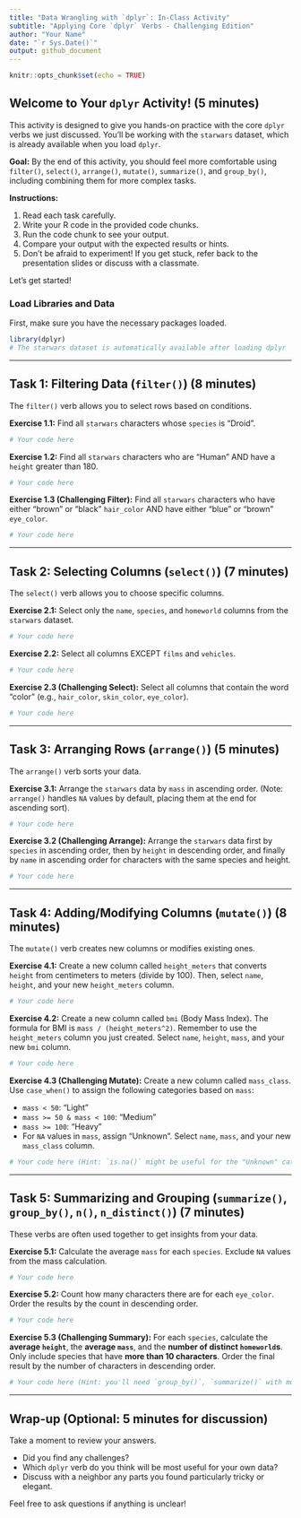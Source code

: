 ```yaml
---
title: "Data Wrangling with `dplyr`: In-Class Activity"
subtitle: "Applying Core `dplyr` Verbs - Challenging Edition"
author: "Your Name"
date: "`r Sys.Date()`"
output: github_document
---
```


```r
knitr::opts_chunk$set(echo = TRUE)
```

## Welcome to Your `dplyr` Activity! (5 minutes)

This activity is designed to give you hands-on practice with the core `dplyr` verbs we just discussed. You'll be working with the `starwars` dataset, which is already available when you load `dplyr`.

**Goal:** By the end of this activity, you should feel more comfortable using `filter()`, `select()`, `arrange()`, `mutate()`, `summarize()`, and `group_by()`, including combining them for more complex tasks.

**Instructions:**

1.  Read each task carefully.
2.  Write your R code in the provided code chunks.
3.  Run the code chunk to see your output.
4.  Compare your output with the expected results or hints.
5.  Don't be afraid to experiment! If you get stuck, refer back to the presentation slides or discuss with a classmate.

Let's get started!

### Load Libraries and Data

First, make sure you have the necessary packages loaded.

```r
library(dplyr)
# The starwars dataset is automatically available after loading dplyr
```

---

## Task 1: Filtering Data (`filter()`) (8 minutes)

The `filter()` verb allows you to select rows based on conditions.

**Exercise 1.1:** Find all `starwars` characters whose `species` is "Droid".

```r
# Your code here
```

**Exercise 1.2:** Find all `starwars` characters who are "Human" AND have a `height` greater than 180.

```r
# Your code here
```

**Exercise 1.3 (Challenging Filter):** Find all `starwars` characters who have either "brown" or "black" `hair_color` AND have either "blue" or "brown" `eye_color`.

```r
# Your code here
```

---

## Task 2: Selecting Columns (`select()`) (7 minutes)

The `select()` verb allows you to choose specific columns.

**Exercise 2.1:** Select only the `name`, `species`, and `homeworld` columns from the `starwars` dataset.

```r
# Your code here
```

**Exercise 2.2:** Select all columns EXCEPT `films` and `vehicles`.

```r
# Your code here
```

**Exercise 2.3 (Challenging Select):** Select all columns that contain the word "color" (e.g., `hair_color`, `skin_color`, `eye_color`).

```r
# Your code here
```

---

## Task 3: Arranging Rows (`arrange()`) (5 minutes)

The `arrange()` verb sorts your data.

**Exercise 3.1:** Arrange the `starwars` data by `mass` in ascending order. (Note: `arrange()` handles `NA` values by default, placing them at the end for ascending sort).

```r
# Your code here
```

**Exercise 3.2 (Challenging Arrange):** Arrange the `starwars` data first by `species` in ascending order, then by `height` in descending order, and finally by `name` in ascending order for characters with the same species and height.

```r
# Your code here
```

---

## Task 4: Adding/Modifying Columns (`mutate()`) (8 minutes)

The `mutate()` verb creates new columns or modifies existing ones.

**Exercise 4.1:** Create a new column called `height_meters` that converts `height` from centimeters to meters (divide by 100). Then, select `name`, `height`, and your new `height_meters` column.

```r
# Your code here
```

**Exercise 4.2:** Create a new column called `bmi` (Body Mass Index). The formula for BMI is `mass / (height_meters^2)`. Remember to use the `height_meters` column you just created. Select `name`, `height`, `mass`, and your new `bmi` column.

```r
# Your code here
```

**Exercise 4.3 (Challenging Mutate):** Create a new column called `mass_class`. Use `case_when()` to assign the following categories based on `mass`:

* `mass < 50`: "Light"
* `mass >= 50 & mass < 100`: "Medium"
* `mass >= 100`: "Heavy"
* For `NA` values in `mass`, assign "Unknown".
Select `name`, `mass`, and your new `mass_class` column.

```r
# Your code here (Hint: `is.na()` might be useful for the "Unknown" category)
```

---

## Task 5: Summarizing and Grouping (`summarize()`, `group_by()`, `n()`, `n_distinct()`) (7 minutes)

These verbs are often used together to get insights from your data.

**Exercise 5.1:** Calculate the average `mass` for each `species`. Exclude `NA` values from the mass calculation.

```r
# Your code here
```

**Exercise 5.2:** Count how many characters there are for each `eye_color`. Order the results by the count in descending order.

```r
# Your code here
```

**Exercise 5.3 (Challenging Summary):** For each `species`, calculate the **average `height`**, the **average `mass`**, and the **number of distinct `homeworld`s**. Only include species that have **more than 10 characters**. Order the final result by the number of characters in descending order.

```r
# Your code here (Hint: you'll need `group_by()`, `summarize()` with multiple calculations, `filter()`, and `arrange()`)
```

---

## Wrap-up (Optional: 5 minutes for discussion)

Take a moment to review your answers.

* Did you find any challenges?
* Which `dplyr` verb do you think will be most useful for your own data?
* Discuss with a neighbor any parts you found particularly tricky or elegant.

Feel free to ask questions if anything is unclear!
